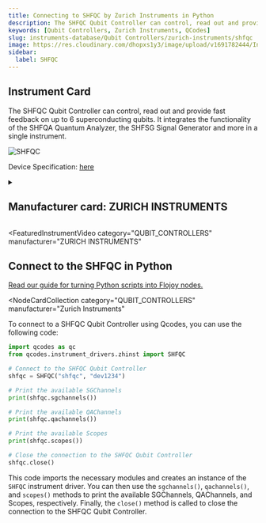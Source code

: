 ```yaml
---
title: Connecting to SHFQC by Zurich Instruments in Python
description: The SHFQC Qubit Controller can control, read out and provide fast feedback on up to 6 superconducting qubits. It integrates the functionality of the SHFQA Quantum Analyzer, the SHFSG Signal Generator and more in a single instrument.
keywords: [Qubit Controllers, Zurich Instruments, QCodes]
slug: instruments-database/Qubit Controllers/zurich-instruments/shfqc
image: https://res.cloudinary.com/dhopxs1y3/image/upload/v1691782444/Instruments/Qubit%20Controller/SHFQC/SHFQC.webp
sidebar:
  label: SHFQC
---
```



## Instrument Card

The SHFQC Qubit Controller can control, read out and provide fast feedback on up to 6 superconducting qubits. It integrates the functionality of the SHFQA Quantum Analyzer, the SHFSG Signal Generator and more in a single instrument.

![SHFQC](https://res.cloudinary.com/dhopxs1y3/image/upload/v1691782444/Instruments/Qubit%20Controller/SHFQC/SHFQC.webp)

Device Specification: [here](https://docs.zhinst.com/pdf/ziSHFQC_UserManual.pdf)

<details style={{ marginTop: "15px"}}>
<summary><h2 style={{display:'inline'}}>Manufacturer card: ZURICH INSTRUMENTS</h2></summary>

![ZURICH INSTRUMENTS](https://res.cloudinary.com/dhopxs1y3/image/upload/v1692806207/Instruments/Vendor%20Logos/Zurich_Instruments.png)

Zurich Instruments Ltd. is a privately owned company developing and selling advanced test and measurement instruments equipped with software for dynamic signal analysis.

- Headquarters: Switzerland
- Yearly Revenue (millions, USD): 38
- Vendor Website: [here](https://www.zhinst.com/americas/en)

</details>


<FeaturedInstrumentVideo
  category="QUBIT_CONTROLLERS"
  manufacturer="ZURICH INSTRUMENTS"
></FeaturedInstrumentVideo>

## Connect to the SHFQC in Python

[Read our guide for turning Python scripts into Flojoy nodes.](https://docs.flojoy.ai/contribution/blocks/custom-flojoy-block/)


<Tabs>
<TabItem value="Flojoy" label="Flojoy" className="flojoy-instrument-tabs">

<NodeCardCollection
  category="QUBIT_CONTROLLERS"
  manufacturer="Zurich Instruments"
></NodeCardCollection>

</TabItem>
<TabItem value="QCodes" label="QCodes">

To connect to a SHFQC Qubit Controller using Qcodes, you can use the following code:

```python
import qcodes as qc
from qcodes.instrument_drivers.zhinst import SHFQC

# Connect to the SHFQC Qubit Controller
shfqc = SHFQC("shfqc", "dev1234")

# Print the available SGChannels
print(shfqc.sgchannels())

# Print the available QAChannels
print(shfqc.qachannels())

# Print the available Scopes
print(shfqc.scopes())

# Close the connection to the SHFQC Qubit Controller
shfqc.close()
```

This code imports the necessary modules and creates an instance of the `SHFQC` instrument driver. You can then use the `sgchannels()`, `qachannels()`, and `scopes()` methods to print the available SGChannels, QAChannels, and Scopes, respectively. Finally, the `close()` method is called to close the connection to the SHFQC Qubit Controller.

</TabItem>
</Tabs>
